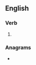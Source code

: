 ==English==

===Verb===
{{head|en|verb form}}

# {{present participle of|en|tune in|nocat=1}}

===Anagrams===
* {{anagrams|en|a=giinnntu|intuning}}